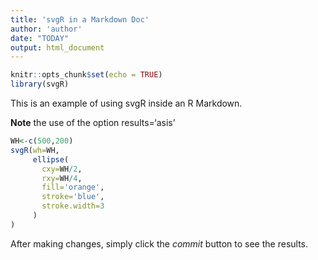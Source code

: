 ```yaml
---
title: 'svgR in a Markdown Doc'
author: 'author'
date: "TODAY"
output: html_document
---
```

  
```r
knitr::opts_chunk$set(echo = TRUE)
library(svgR)
```

This is an example of using svgR inside an R Markdown. 



**Note** the use of the option results='asis'

```r
WH<-c(500,200)
svgR(wh=WH,
     ellipse(
       cxy=WH/2,
       rxy=WH/4,
       fill='orange',
       stroke='blue',
       stroke.width=3
     )
)
````

After making changes, simply click the *commit* button to see the results.

